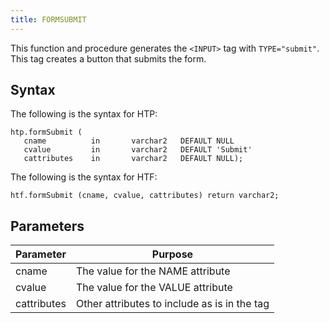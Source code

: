 ```yaml
---
title: FORMSUBMIT
---
```


This function and procedure generates the `<INPUT>` tag with `TYPE="submit"`. This tag creates a button that submits the form.

## Syntax

The following is the syntax for HTP:

```
htp.formSubmit (
   cname          in       varchar2   DEFAULT NULL
   cvalue         in       varchar2   DEFAULT 'Submit'
   cattributes    in       varchar2   DEFAULT NULL);
```

The following is the syntax for HTF:

```
htf.formSubmit (cname, cvalue, cattributes) return varchar2;
```

## Parameters

| Parameter | Purpose  |
| --------- | -------- |
| cname | The value for the NAME attribute |
| cvalue | The value for the VALUE attribute |
| cattributes | Other attributes to include as is in the tag |
